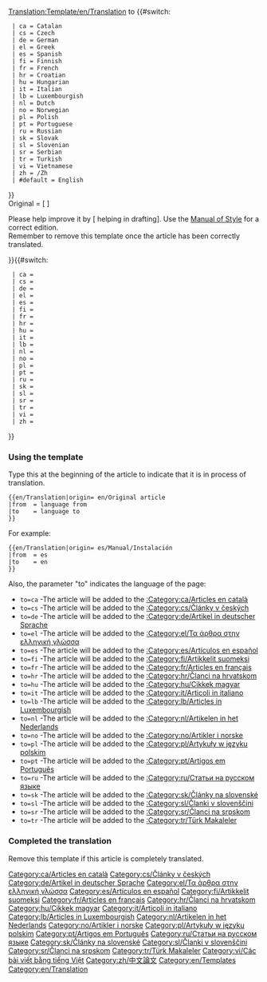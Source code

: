 <noinclude>[[Translation:Template/en/Translation]]</noinclude><noinclude></noinclude>{{en/Ambox| type  = style
| image = en/Translation.png
| text  = <strong>This article is being translated from {{#switch:{{{from|}}}
  | ca = Catalan
  | cs = Czech
  | de = German
  | el = Greek
  | es = Spanish
  | fi = Finnish
  | fr = French
  | hr = Croatian
  | hu = Hungarian
  | it = Italian
  | lb = Luxembourgish
  | nl = Dutch
  | no = Norwegian
  | pl = Polish
  | pt = Portuguese
  | ru = Russian
  | sk = Slovak
  | sl = Slovenian
  | sr = Serbian
  | tr = Turkish
  | vi = Vietnamese
  | zh = Chinese
  | #default = English
}} to {{#switch:{{{to|}}}
  | ca = Catalan
  | cs = Czech
  | de = German
  | el = Greek
  | es = Spanish
  | fi = Finnish
  | fr = French
  | hr = Croatian
  | hu = Hungarian
  | it = Italian
  | lb = Luxembourgish
  | nl = Dutch
  | no = Norwegian
  | pl = Polish
  | pt = Portuguese
  | ru = Russian
  | sk = Slovak
  | sl = Slovenian
  | sr = Serbian
  | tr = Turkish
  | vi = Vietnamese
  | zh = /Zh
  | #default = English
}}</strong><br/>
Original = <includeonly>[{{SERVER}}{{localurl:{{NAMESPACE}}:{{{origin}}}|action=view}} {{{origin}}}]</includeonly><noinclude>{{{origin}}}</noinclude><br/>
<p style="font-size: 90%">Please help improve it by [{{SERVER}}{{localurl:{{NAMESPACE}}:{{PAGENAME}}|action=edit}} helping in drafting]. Use the [[en/Wiki/Manual of Style|Manual of Style]] for a correct edition.<br/>
Remember to remove this template once the article has been correctly translated.</p>
}}<includeonly>{{#switch:{{{from|}}}
  | ca = [[Category:ca/Articles en català]]
  | cs = [[Category:cs/Články v českých]]
  | de = [[Category:de/Artikel in deutscher Sprache]]
  | el = [[Category:el/Τα άρθρα στην ελληνική γλώσσα]]
  | es = [[Category:es/Artículos en español]]
  | fi = [[Category:fi/Artikkelit suomeksi]]
  | fr = [[Category:fr/Articles en français]]
  | hr = [[Category:hr/Članci na hrvatskom]]
  | hu = [[Category:hu/Cikkek magyar]]
  | it = [[Category:it/Articoli in italiano]]
  | lb = [[Category:lb/Articles in Luxembourgish]]
  | nl = [[Category:nl/Artikelen in het Nederlands]]
  | no = [[Category:no/Artikler i norske]]
  | pl = [[Category:pl/Artykuły w języku polskim]]
  | pt = [[Category:pt/Artigos em Português]]
  | ru = [[Category:ru/Статьи на русском языке]]
  | sk = [[Category:sk/Články na slovenské]]
  | sl = [[Category:sl/Članki v slovenščini]]
  | sr = [[Category:sr/Članci na srpskom]]
  | tr = [[Category:tr/Türk Makaleler]]
  | vi = [[Category:vi/Các bài viết bằng tiếng Việt]]
  | zh = [[Category:zh/中文論文]]
}}</includeonly><noinclude>
=== Using the template ===
Type this at the beginning of the article to indicate that it is in process of translation.
<pre>
{{en/Translation|origin= en/Original article
|from  = language from
|to    = language to
}}
</pre>
For example:
<pre>
{{en/Translation|origin= es/Manual/Instalación
|from  = es
|to    = en
}}
</pre>
{{en/Translation|origin= es/Manual/Instalación
|from  = es
|to    = en
}}

Also, the parameter "to" indicates the language of the page:
*<code>to=ca</code> -The article will be added to the [[:Category:ca/Articles en català]]
*<code>to=cs</code> -The article will be added to the [[:Category:cs/Články v českých]]
*<code>to=de</code> -The article will be added to the [[:Category:de/Artikel in deutscher Sprache]]
*<code>to=el</code> -The article will be added to the [[:Category:el/Τα άρθρα στην ελληνική γλώσσα]]
*<code>to=es</code> -The article will be added to the [[:Category:es/Artículos en español]]
*<code>to=fi</code> -The article will be added to the [[:Category:fi/Artikkelit suomeksi]]
*<code>to=fr</code> -The article will be added to the [[:Category:fr/Articles en français]]
*<code>to=hr</code> -The article will be added to the [[:Category:hr/Članci na hrvatskom]]
*<code>to=hu</code> -The article will be added to the [[:Category:hu/Cikkek magyar]]
*<code>to=it</code> -The article will be added to the [[:Category:it/Articoli in italiano]]
*<code>to=lb</code> -The article will be added to the [[:Category:lb/Articles in Luxembourgish]]
*<code>to=nl</code> -The article will be added to the [[:Category:nl/Artikelen in het Nederlands]]
*<code>to=no</code> -The article will be added to the [[:Category:no/Artikler i norske]]
*<code>to=pl</code> -The article will be added to the [[:Category:pl/Artykuły w języku polskim]]
*<code>to=pt</code> -The article will be added to the [[:Category:pt/Artigos em Português]]
*<code>to=ru</code> -The article will be added to the [[:Category:ru/Статьи на русском языке]]
*<code>to=sk</code> -The article will be added to the [[:Category:sk/Články na slovenské]]
*<code>to=sl</code> -The article will be added to the [[:Category:sl/Članki v slovenščini]]
*<code>to=sr</code> -The article will be added to the [[:Category:sr/Članci na srpskom]]
*<code>to=tr</code> -The article will be added to the [[:Category:tr/Türk Makaleler]]

=== Completed the translation===
Remove this template if this article is completely translated.
[[Category:en/Templates]][[Category:en/Translation]]</noinclude>